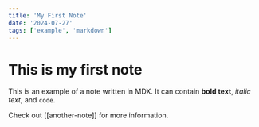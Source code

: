 ```yaml
---
title: 'My First Note'
date: '2024-07-27'
tags: ['example', 'markdown']
---
```


# This is my first note

This is an example of a note written in MDX. It can contain **bold text**, *italic text*, and `code`.

Check out [[another-note]] for more information.
